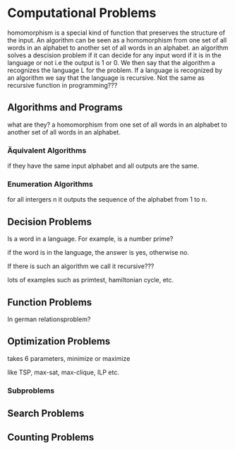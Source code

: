 # Computational Problems

homomorphism is a special kind of function that preserves the structure of the input. An algorithm can be seen as a homomorphism from one set of all words in an alphabet to another set of all words in an alphabet.
an algorithm solves a descision problem if it can decide for any input word if it is in the language or not i.e the output is 1 or 0. We then say that the algorithm a recognizes the language L for the problem.
If a language is recognized by an algorithm we say that the language is recursive. Not the same as recursive function in programming???

## Algorithms and Programs

what are they? a homomorphism from one set of all words in an alphabet to another set of all words in an alphabet.

### Äquivalent Algorithms

if they have the same input alphabet and all outputs are the same.

### Enumeration Algorithms

for all intergers n it outputs the sequence of the alphabet from 1 to n.

## Decision Problems

Is a word in a language. For example, is a number prime?

if the word is in the language, the answer is yes, otherwise no.

If there is such an algorithm we call it recursive???

lots of examples such as primtest, hamiltonian cycle, etc.

## Function Problems

In german relationsproblem? 

## Optimization Problems

takes 6 parameters, minimize or maximize

like TSP, max-sat, max-clique, ILP etc.

### Subproblems

## Search Problems

## Counting Problems